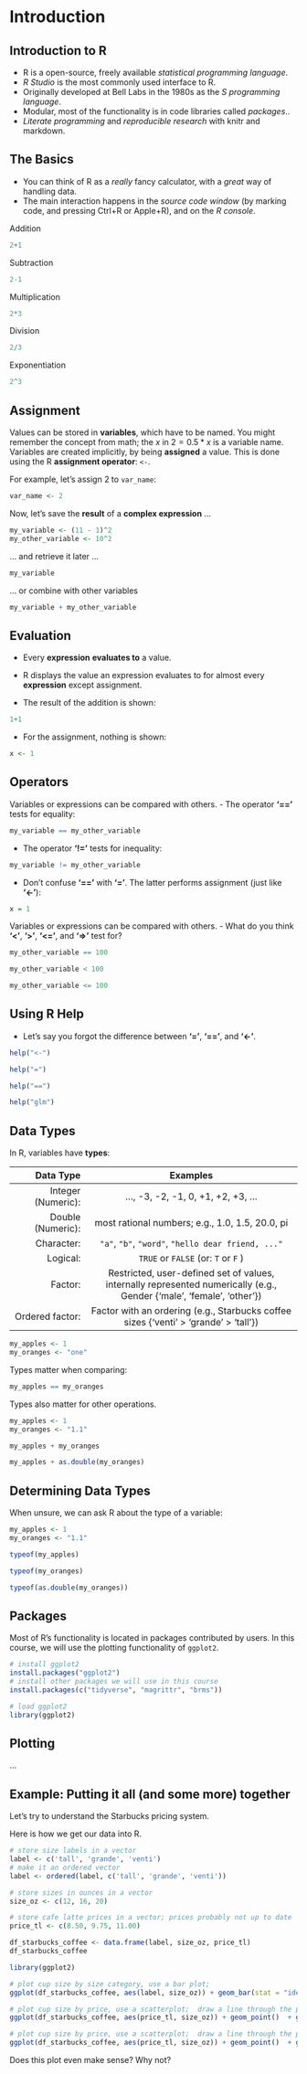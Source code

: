 # Introduction {#intro}


## Introduction to R

- R is a open-source, freely available _statistical programming language_.
- *R Studio* is the most commonly used interface to R.
- Originally developed at Bell Labs in the 1980s as the _S programming language_.
- Modular, most of the functionality is in code libraries called *packages*.. 
- *Literate programming* and *reproducible research* with knitr and markdown.

## The Basics 
- You can think of R as a _really_ fancy calculator, with a _great_ way of handling data.
- The main interaction happens in the *source code window* (by marking code, and pressing Ctrl+R or Apple+R), and on the *R console*.

Addition
```r
2+1
```

Subtraction
```r
2-1
```

Multiplication
```r
2*3
```

Division
```r
2/3
```

Exponentiation
```r
2^3
```



## Assignment

Values can be stored in **variables**, which have to be named. You might remember the concept from math; the $x$ in $2 = 0.5*x$ is a variable name. 
Variables are created implicitly, by being **assigned** a value. This is done using the R **assignment operator**: `<-`.

For example, let's assign 2 to `var_name`:
```r
var_name <- 2
```

Now, let's save the **result** of a **complex expression** ...

```r
my_variable <- (11 - 1)^2
my_other_variable <- 10^2
```

... and retrieve it later ...
```r
my_variable
```

... or combine with other variables
```r
my_variable + my_other_variable
```


## Evaluation 

- Every **expression** **evaluates to** a value. 

- R displays the value an expression evaluates to for almost every **expression** except assignment.

- The result of the addition is shown:

```r
1+1
```

- For the assignment, nothing is shown:

```r
x <- 1
```


## Operators 

Variables or expressions can be compared with others.
- The operator **'=='** tests for equality: 

```r
my_variable == my_other_variable
```

- The operator **'!='** tests for inequality:

```r
my_variable != my_other_variable
```


- Don't confuse **'=='** with **'='**. The latter performs assignment (just like **'<-'**):

```r
x = 1
```


Variables or expressions can be compared with others.
- What do you think **'<'**, **'>'**, **'<='**, and **'=>'** test for?

```r
my_other_variable == 100
```

```r
my_other_variable < 100
```

```r
my_other_variable <= 100
```


## Using R Help 

- Let's say you forgot the difference between **'='**, **'=='**, and **'<-'**.

```r
help("<-")
```

```r
help("=")
```

```r
help("==")
```

```r
help("glm")
```


## Data Types

In R, variables have **types**: 

| Data Type  | Examples|
| -----------:|:-------------------------------:|
| Integer (Numeric): | ..., -3, -2, -1, 0, +1, +2, +3, ... |
| Double (Numeric):  | most rational numbers; e.g., 1.0, 1.5, 20.0, pi|
| Character:  | `"a"`, `"b"`, `"word"`, `"hello dear friend, ..."`|
| Logical:  | `TRUE` or `FALSE` (or: `T` or `F` ) |
| Factor:  | Restricted, user-defined set of values, internally represented numerically (e.g., Gender {'male', 'female', 'other'}) |
| Ordered factor:  | Factor with an ordering (e.g., Starbucks coffee sizes {'venti' > 'grande' > 'tall'}) |


```r
my_apples <- 1
my_oranges <- "one"
```

Types matter when comparing: 
```r
my_apples == my_oranges
```


Types also matter for other operations.

```r
my_apples <- 1
my_oranges <- "1.1"
```
```r
my_apples + my_oranges
```

```r
my_apples + as.double(my_oranges)
```


## Determining Data Types
When unsure, we can ask R about the type of a variable:

```r
my_apples <- 1
my_oranges <- "1.1"
```
```r
typeof(my_apples)
```

```r
typeof(my_oranges)
```

```r
typeof(as.double(my_oranges))
```

## Packages
Most of R's functionality is located in packages contributed by users. In this course, we will use the plotting functionality of `ggplot2`.

```r
# install ggplot2
install.packages("ggplot2")
# install other packages we will use in this course
install.packages(c("tidyverse", "magrittr", "brms"))

# load ggplot2
library(ggplot2)
```


## Plotting

...

## Example: Putting it all (and some more) together

Let's try to understand the Starbucks pricing system.

Here is how we get our data into R.

```r

# store size labels in a vector
label <- c('tall', 'grande', 'venti')
# make it an ordered vector
label <- ordered(label, c('tall', 'grande', 'venti'))

# store sizes in ounces in a vector
size_oz <- c(12, 16, 20)

# store cafe latte prices in a vector; prices probably not up to date
price_tl <- c(8.50, 9.75, 11.00) 

df_starbucks_coffee <- data.frame(label, size_oz, price_tl)
df_starbucks_coffee
```



```r

library(ggplot2)

# plot cup size by size category, use a bar plot;
ggplot(df_starbucks_coffee, aes(label, size_oz)) + geom_bar(stat = "identity")

```

```r

# plot cup size by price, use a scatterplot;  draw a line through the points
ggplot(df_starbucks_coffee, aes(price_tl, size_oz)) + geom_point()  + geom_smooth(method = "lm")

```

```r

# plot cup size by price, use a scatterplot;  draw a line through the points
ggplot(df_starbucks_coffee, aes(price_tl, size_oz)) + geom_point()  + geom_smooth(method = "lm", fullrange=TRUE) + scale_x_continuous(limits = c(5, 15))  + scale_y_continuous(limits = c(0, 25))

```

Does this plot even make sense? Why not?


<!--
You can label chapter and section titles using `{#label}` after them, e.g., we can reference Chapter \@ref(intro). If you do not manually label them, there will be automatic labels anyway, e.g., Chapter \@ref(methods).

Figures and tables with captions will be placed in `figure` and `table` environments, respectively.

```r
par(mar = c(4, 4, .1, .1))
plot(pressure, type = 'b', pch = 19)
```

Reference a figure by its code chunk label with the `fig:` prefix, e.g., see Figure \@ref(fig:nice-fig). Similarly, you can reference tables generated from `knitr::kable()`, e.g., see Table \@ref(tab:nice-tab).

```r
knitr::kable(
  head(iris, 20), caption = 'Here is a nice table!',
  booktabs = TRUE
)
```

You can write citations, too. For example, we are using the **bookdown** package [@R-bookdown] in this sample book, which was built on top of R Markdown and **knitr** [@xie2015].
-->